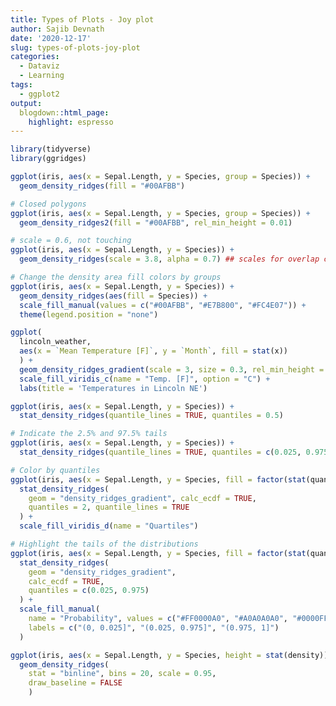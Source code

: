 ```yaml
---
title: Types of Plots - Joy plot
author: Sajib Devnath
date: '2020-12-17'
slug: types-of-plots-joy-plot
categories:
  - Dataviz
  - Learning
tags:
  - ggplot2
output:
  blogdown::html_page:
    highlight: espresso
---
```



```r
library(tidyverse)
library(ggridges)
```


```r
ggplot(iris, aes(x = Sepal.Length, y = Species, group = Species)) + 
  geom_density_ridges(fill = "#00AFBB")
```

```r
# Closed polygons
ggplot(iris, aes(x = Sepal.Length, y = Species, group = Species)) + 
  geom_density_ridges2(fill = "#00AFBB", rel_min_height = 0.01)
```

```r
# scale = 0.6, not touching
ggplot(iris, aes(x = Sepal.Length, y = Species)) + 
  geom_density_ridges(scale = 3.8, alpha = 0.7) ## scales for overlap control
```

```r
# Change the density area fill colors by groups
ggplot(iris, aes(x = Sepal.Length, y = Species)) +
  geom_density_ridges(aes(fill = Species)) +
  scale_fill_manual(values = c("#00AFBB", "#E7B800", "#FC4E07")) +
  theme(legend.position = "none")
```


```r
ggplot(
  lincoln_weather, 
  aes(x = `Mean Temperature [F]`, y = `Month`, fill = stat(x))
  ) +
  geom_density_ridges_gradient(scale = 3, size = 0.3, rel_min_height = 0.01) +
  scale_fill_viridis_c(name = "Temp. [F]", option = "C") +
  labs(title = 'Temperatures in Lincoln NE') 
```


```r
ggplot(iris, aes(x = Sepal.Length, y = Species)) +
  stat_density_ridges(quantile_lines = TRUE, quantiles = 0.5)
```

```r
# Indicate the 2.5% and 97.5% tails
ggplot(iris, aes(x = Sepal.Length, y = Species)) +
  stat_density_ridges(quantile_lines = TRUE, quantiles = c(0.025, 0.975), alpha = 0.7)
```

```r
# Color by quantiles
ggplot(iris, aes(x = Sepal.Length, y = Species, fill = factor(stat(quantile)))) +
  stat_density_ridges(
    geom = "density_ridges_gradient", calc_ecdf = TRUE,
    quantiles = 2, quantile_lines = TRUE
  ) +
  scale_fill_viridis_d(name = "Quartiles")
```

```r
# Highlight the tails of the distributions
ggplot(iris, aes(x = Sepal.Length, y = Species, fill = factor(stat(quantile)))) +
  stat_density_ridges(
    geom = "density_ridges_gradient",
    calc_ecdf = TRUE,
    quantiles = c(0.025, 0.975)
  ) +
  scale_fill_manual(
    name = "Probability", values = c("#FF0000A0", "#A0A0A0A0", "#0000FFA0"),
    labels = c("(0, 0.025]", "(0.025, 0.975]", "(0.975, 1]")
  )
```

```r
ggplot(iris, aes(x = Sepal.Length, y = Species, height = stat(density))) + 
  geom_density_ridges(
    stat = "binline", bins = 20, scale = 0.95,
    draw_baseline = FALSE
    )
```